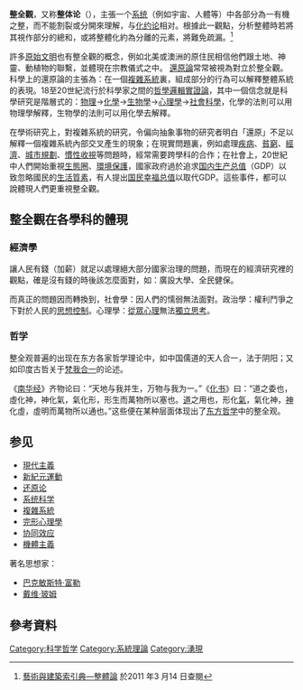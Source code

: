 {{expert|time=2015-12-20T15:59:49+00:00}}
{{portal|科學|Dialog-information.svg}}
'''整全觀'''，又称'''整体论'''（{{lang-en|Holism}}），主張一个[[系统|系统]]（例如宇宙、人體等）中各部分為一有機之整，而不能割裂或分開來理解，与[[化约论|化约论]]相对。根據此一觀點，分析整體時若將其視作部分的總和，或將整體化約為分離的元素，將難免疏漏。<ref>[http://db1x.sinica.edu.tw/caat/caat_rptcaatc.php?_op=?SUBJECT_ID:300178907 藝術與建築索引典—整體論]{{dead link|date=2018年3月 |bot=InternetArchiveBot |fix-attempted=yes }} 於2011 年3 月14 日查閱</ref>

許多[[原始文明|原始文明]]也有整全觀的概念，例如北美或澳洲的原住民相信他們跟土地、神靈、動植物的聯繫，並體現在宗教儀式之中。
[[還原論|還原論]]常常被視為對立於整全觀。科學上的還原論的主張為：在一個[[複雜系統|複雜系統]]裏，組成部分的行為可以解釋整體系統的表現。18至20世紀流行於科學家之間的[[哲學邏輯實證論|哲學邏輯實證論]]，其中一個信念就是科學研究是階層式的：[[物理|物理]]→[[化學|化學]]→[[生物學|生物學]]→[[心理學|心理學]]→[[社會科學|社會科學]]，化學的法則可以用物理學解釋，生物學的法則可以用化學去解釋。

在學術研究上，對複雜系統的研究，令偏向抽象事物的研究者明白「還原」不足以解釋一個複雜系統內部交叉產生的現象；在現實問題裏，例如處理[[疾病|疾病]]、[[貧窮|貧窮]]、[[經濟|經濟]]、[[城市規劃|城市規劃]]、[[慣性收視|慣性收視]]等問題時，經常需要跨學科的合作；在社會上，20世紀中人們開始重視[[生態圈|生態圈]]、[[環境保護|環境保護]]，國家政府過於追求[[国内生产总值|国内生产总值]]（GDP）以致忽略國民的[[生活質素|生活質素]]，有人提出[[国民幸福总值|国民幸福总值]]以取代GDP。這些事件，都可以說體現人們更重視整全觀。

==整全觀在各學科的體現==
===經濟學===
{{or|許多反對加薪的言論裡說到：當薪資上漲物價也會跟著上漲，對於經濟是沒有益處的。但是事實上會造成物價上漲只存在於服務業裡的消費，像是餐廳、休閒、遊樂等。並不會造成日常生活用品的原料上漲，這一點從各個國際連鎖賣場裡統一商品的物價就可以得知。而落後的國家裡普遍存在著低階服務業，起因為製造業的生產落後所導致。}}

{{or|以國家經營的角度來說，提升薪資將有利於製造業的技術提升，不利於服務業的低價競爭。而現時的輿論都是為了保護產業，好似各別的產業失敗，將會導致更多人的失業。這會是國家的產業轉型，但國家政策卻只專注在商業利益上。}}

讓人民有錢（加薪）就足以處理絕大部分國家治理的問題，而現在的經濟研究裡的觀點，確是沒有錢的時後該怎麼面對，如：廣設大學、全民健保。

而真正的問題因而轉換到，社會學：因人們的懦弱無法面對。政治學：權利鬥爭之下對於人民的[[思想控制|思想控制]]。心理學：[[從眾心理|從眾心理]]無法[[獨立思考|獨立思考]]。

===哲学===
整全观普遍的出现在东方各家哲学理论中，如中国儒道的天人合一，法于阴阳；又如印度古哲关于[[梵我合一|梵我合一]]的论述。

《[[南华经|南华经]]》齐物论曰：“天地与我并生，万物与我为一。”《[[化书|化书]]》曰：“道之委也，虛化神，神化氣，氣化形，形生而萬物所以塞也。[[道|道]]之用也，形化[[氣|氣]]，氣化神，[[神|神]]化虛，虛明而萬物所以通也。”这些便在某种层面体现出了[[东方哲学|东方哲学]]中的整全观。

==参见==
*[[現代主義|現代主義]]
*[[新紀元運動|新紀元運動]]
*[[还原论|还原论]]
*[[系统科学|系统科学]]
*[[複雜系統|複雜系統]]
*[[完形心理學|完形心理學]]
*[[协同效应|协同效应]]
*[[機體主義|機體主義]]

著名思想家：
*[[巴克敏斯特·富勒|巴克敏斯特·富勒]]
*[[戴维·玻姆|戴维·玻姆]]

==參考資料==
<references />

[[Category:科学哲学|Category:科学哲学]]
[[Category:系統理論|Category:系統理論]]
[[Category:湧現|Category:湧現]]